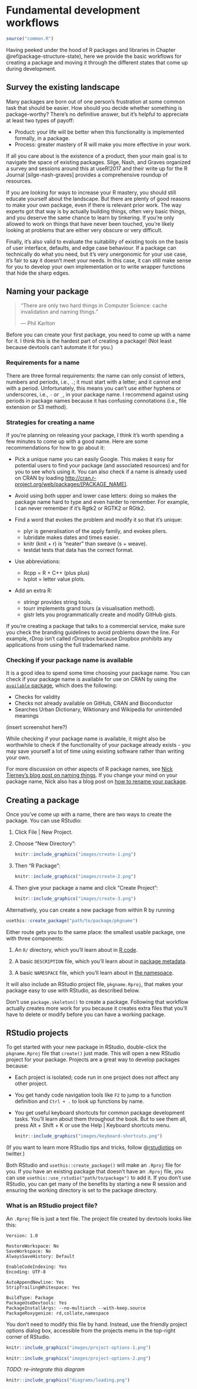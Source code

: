 # Fundamental development workflows {#workflows101}

```r
source("common.R")
```

Having peeked under the hood of R packages and libraries in Chapter \@ref(package-structure-state), here
we provide the basic workflows for creating a package and moving it through the different states that come up during development.

## Survey the existing landscape

<!-- TODO: would love to put some version of the "geeks and repetitive tasks" figure here, but it would take more time than I want to spend right now to figure out original source, licensing, etc. Revisit when I do a concentrated push on figures. -->

Many packages are born out of one person's frustration at some common task that should be easier. How should you decide whether something is package-worthy? There's no definitive answer, but it's helpful to appreciate at least two types of payoff:

  * Product: your life will be better when this functionality is implemented
    formally, in a package.
  * Process: greater mastery of R will make you more effective in your work.
  
If all you care about is the existence of a product, then your main goal is to navigate the space of existing packages. Silge, Nash, and Graves organized a survey and sessions around this at useR!2017 and their write up for the R Journal [silge-nash-graves] provides a comprehensive roundup of resources.

If you are looking for ways to increase your R mastery, you should still educate yourself about the landscape. But there are plenty of good reasons to make your own package, even if there is relevant prior work. The way experts got that way is by actually building things, often very basic things, and you deserve the same chance to learn by tinkering. If you're only allowed to work on things that have never been touched, you're likely looking at problems that are either very obscure or very difficult.

Finally, it's also valid to evaluate the suitability of existing tools on the basis of user interface, defaults, and edge case behaviour. If a package can technically do what you need, but it's very unergonomic for your use case, it's fair to say it doesn't meet your needs. In this case, it can still make sense for you to develop your own implementation or to write wrapper functions that hide the sharp edges.

## Naming your package {#naming}

> "There are only two hard things in Computer Science: cache invalidation and 
> naming things." 
>
> --- Phil Karlton

Before you can create your first package, you need to come up with a name for it. I think this is the hardest part of creating a package! (Not least because devtools can't automate it for you.)

### Requirements for a name

There are three formal requirements: the name can only consist of letters, numbers and periods, i.e., `.`; it must start with a letter; and it cannot end with a period. Unfortunately, this means you can't use either hyphens or underscores, i.e., `-` or `_`, in your package name. I recommend against using periods in package names because it has confusing connotations (i.e., file extension or S3 method).

### Strategies for creating a name

If you're planning on releasing your package, I think it's worth spending a few minutes to come up with a good name. Here are some recommendations for how to go about it:

* Pick a unique name you can easily Google. This makes it easy for potential users to 
  find your package (and associated resources) and for you to see who's using it. 
  You can also check if a name is already used on CRAN by loading <http://cran.r-project.org/web/packages/[PACKAGE_NAME]>.

* Avoid using both upper and lower case letters: doing so makes the package name
  hard to type and even harder to remember. For example, I can never remember if it's
  Rgtk2 or RGTK2 or RGtk2.

* Find a word that evokes the problem and modify it so that it's unique:

    * plyr is generalisation of the apply family, and evokes pliers.
    * lubridate makes dates and times easier.
    * knitr (knit + r) is "neater" than sweave (s + weave).
    * testdat tests that data has the correct format.

* Use abbreviations: 

    * Rcpp = R + C++ (plus plus)
    * lvplot = letter value plots. 

* Add an extra R: 

    * stringr provides string tools.
    * tourr implements grand tours (a visualisation method).
    * gistr lets you programmatically create and modify GitHub gists.

If you're creating a package that talks to a commercial service, make sure you check the branding guidelines to avoid problems down the line. For example, rDrop isn't called rDropbox because Dropbox prohibits any applications from using the full trademarked name.

### Checking if your package name is available

It is a good idea to spend some time choosing your package name.
You can check if your package name is available for use on CRAN 
by using the [`available` package](https://github.com
ropenscilabs/available), which does the following:

* Checks for validity
* Checks not already available on GitHub, CRAN and Bioconductor
* Searches Urban Dictionary, Wiktionary and Wikipedia for 
unintended meanings

(insert screenshot here?)

While checking if your package name is available, it might also 
be worthwhile to check if the functionality of your package 
already exists - you may save yourself a lot of time using 
existing software rather than writing your own.

For more discussion on other aspects of R package names, see [Nick Tierney's blog post on naming things](https://www.njtierney.com/post/2018/06/20/naming-things/). If you change your mind on your package name, Nick also has a blog post on [how to rename your package](https://www.njtierney.com/post/2017/10/27/change-pkg-name/).

## Creating a package {#getting-started}

Once you've come up with a name, there are two ways to create the package. You can use RStudio:

1. Click File | New Project.

2. Choose "New Directory":

    ```r
    knitr::include_graphics("images/create-1.png")
    ```
   
2. Then "R Package":

    ```r
    knitr::include_graphics("images/create-2.png")
    ```

2. Then give your package a name and click "Create Project":

    ```r
    knitr::include_graphics("images/create-3.png")
    ```
    
Alternatively, you can create a new package from within R by running

```r
usethis::create_package("path/to/package/pkgname")
```
    
Either route gets you to the same place: the smallest usable package, one with three components:

1. An `R/` directory, which you'll learn about in [R code](#r).

1. A basic `DESCRIPTION` file, which you'll learn about in 
   [package metadata](#description).

1. A basic `NAMESPACE` file, which you'll learn about in 
   [the namespace](#namespace).

It will also include an RStudio project file, `pkgname.Rproj`, that makes your package easy to use with RStudio, as described below.

Don't use `package.skeleton()` to create a package. Following that workflow actually creates more work for you because it creates extra files that you'll have to delete or modify before you can have a working package.

## RStudio projects {#projects}

To get started with your new package in RStudio, double-click the `pkgname.Rproj` file that `create()` just made. This will open a new RStudio project for your package. Projects are a great way to develop packages because:

*   Each project is isolated; code run in one project does not affect any 
    other project.

*   You get handy code navigation tools like `F2` to jump to a function
    definition and `Ctrl + .` to look up functions by name.

*   You get useful keyboard shortcuts for common package development tasks.
    You'll learn about them throughout the book. But to see them all, press 
    Alt + Shift + K or use the Help | Keyboard shortcuts menu.
    
    ```r
    knitr::include_graphics("images/keyboard-shortcuts.png")
    ```
   
(If you want to learn more RStudio tips and tricks, follow @[rstudiotips](https://twitter.com/rstudiotips) on twitter.)

Both RStudio and `usethis::create_package()` will make an `.Rproj` file for you. If you have an existing package that doesn't have an `.Rproj` file, you can use `usethis::use_rstudio("path/to/package")` to add it. If you don't use RStudio, you can get many of the benefits by starting a new R session and ensuring the working directory is set to the package directory. 

### What is an RStudio project file?

An `.Rproj` file is just a text file. The project file created by devtools looks like this:

```
Version: 1.0

RestoreWorkspace: No
SaveWorkspace: No
AlwaysSaveHistory: Default

EnableCodeIndexing: Yes
Encoding: UTF-8

AutoAppendNewline: Yes
StripTrailingWhitespace: Yes

BuildType: Package
PackageUseDevtools: Yes
PackageInstallArgs: --no-multiarch --with-keep.source
PackageRoxygenize: rd,collate,namespace
```

You don't need to modify this file by hand. Instead, use the friendly project options dialog box, accessible from the projects menu in the top-right corner of RStudio.

```r
knitr::include_graphics("images/project-options-1.png")
```
```r
knitr::include_graphics("images/project-options-2.png")
```
    
*TODO: re-integrate this diagram*    
    
```r
knitr::include_graphics("diagrams/loading.png")
```


[wre]:https://cran.r-project.org/doc/manuals/R-exts.html
[wre-tarball]:https://cran.r-project.org/doc/manuals/R-exts.html#Building-package-tarballs
[wre-binary]:https://cran.r-project.org/doc/manuals/R-exts.html#Building-binary-packages
[ria]:https://cran.r-project.org/doc/manuals/R-admin.html
[ria-install]:https://cran.r-project.org/doc/manuals/R-admin.html#Installing-packages
